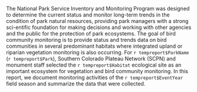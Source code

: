 The National Park Service Inventory and Monitoring Program was designed to determine the current status and monitor long-term trends in the condition of park natural resources, providing park managers with a strong sci-entific foundation for making decisions and working with other agencies and the public for the protection of park ecosystems. The goal of bird community monitoring is to provide status and trends data on bird communities in several predominant habitats where integrated upland or riparian vegetation monitoring is also occurring.
For `r tempreport$ParkName` (`r tempreport$Park`), Southern Colorado Plateau Network (SCPN) and monument staff selected the `r tempreport$Habitat` ecological site as an important ecosystem for vegetation and bird community monitoring. 
In this report, we document monitoring activities of the `r tempreport$EventYear` field season and summarize the data that were collected.